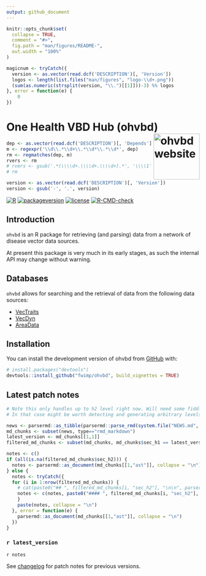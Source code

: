 ```yaml
---
output: github_document
---
```


```r
knitr::opts_chunk$set(
  collapse = TRUE,
  comment = "#>",
  fig.path = "man/figures/README-",
  out.width = "100%"
)
```
<!-- force push by editing this number: 52 -->

<!-- README.md is generated from README.Rmd. Please edit that file -->

<!-- Build with devtools::build_readme() -->

```r
magicnum <- tryCatch({
  version <- as.vector(read.dcf('DESCRIPTION')[, 'Version'])
  logos <- length(list.files("man/figures", "logo-\\d+.png"))
  (sum(as.numeric(strsplit(version, "\\.")[[1]]))-3) %% logos
}, error = function(e) {
    0
})
```


# One Health VBD Hub (ohvbd) <a href="https://fwimp.github.io/ohvbd/"><img src="man/figures/logo-`r magicnum`.png" align="right" width="120" alt="ohvbd website" /></a>

<!-- # One Health VBD Hub - R Package -->

<!-- badges: start -->
```r
dep <- as.vector(read.dcf('DESCRIPTION')[, 'Depends'])
m <- regexpr('\\d\\.*\\d+\\.*\\d*\\.*\\d*', dep)
rm <- regmatches(dep, m)
rvers <- rm
# rvers <- gsub('.*(\\\\d+.\\\\d+.\\\\d+).*', '\\\\1', rm)
# rm
```

```r
version <- as.vector(read.dcf('DESCRIPTION')[, 'Version'])
version <- gsub('-', '.', version)
```

[![R](https://img.shields.io/badge/R%3E%3D-`r rvers`-6666ff.svg?style=for-the-badge)](https://cran.r-project.org/)
[![packageversion](https://img.shields.io/badge/Package%20version-`r version`-orange.svg?style=for-the-badge)](commits/master)
[![license](https://img.shields.io/badge/license-GPL--3-blue.svg?style=for-the-badge)](https://www.gnu.org/licenses/gpl-3.0.en.html)
[![R-CMD-check](https://github.com/fwimp/ohvbd/actions/workflows/R-CMD-check.yaml/badge.svg)](https://github.com/fwimp/ohvbd/actions/workflows/R-CMD-check.yaml)
<!-- badges: end -->

## Introduction

`ohvbd` is an R package for retrieving (and parsing) data from a network of disease vector data sources.

At present this package is very much in its early stages, as such the internal API may change without warning.

## Databases

`ohvbd` allows for searching and the retrieval of data from the following data sources:

- [VecTraits](https://vectorbyte.crc.nd.edu/vectraits-explorer)
- [VecDyn](https://vectorbyte.crc.nd.edu/vecdyn-datasets)
- [AreaData](https://pearselab.github.io/areadata/)

## Installation

You can install the development version of ohvbd from [GitHub](https://github.com/fwimp/ohvbd) with:

``` r
# install.packages("devtools")
devtools::install_github("fwimp/ohvbd", build_vignettes = TRUE)
```

## Latest patch notes

```r
# Note this only handles up to h2 level right now. Will need some fiddling if more is needed further down the line!
# In that case might be worth detecting and generating arbitrary levels of nesting with some clever recursive programming.

news <- parsermd::as_tibble(parsermd::parse_rmd(system.file("NEWS.md", package = "ohvbd")))
md_chunks <- subset(news, type=="rmd_markdown")
latest_version <- md_chunks[[1,1]]
filtered_md_chunks <- subset(md_chunks, md_chunks$sec_h1 == latest_version)

notes <- c()
if (all(is.na(filtered_md_chunks$sec_h2))) {
  notes <- parsermd::as_document(md_chunks[[1,"ast"]], collapse = "\n")
} else {
  notes <- tryCatch({
  for (i in 1:nrow(filtered_md_chunks)) {
    # cat(paste0("## ", filtered_md_chunks[i, "sec_h2"], "\n\n", parsermd::as_document(md_chunks[[i,"ast"]], collapse = "\n")))
    notes <- c(notes, paste0("#### ", filtered_md_chunks[i, "sec_h2"], "\n\n", parsermd::as_document(md_chunks[[i,"ast"]], collapse = "\n")))
    }
    paste(notes, collapse = "\n")
  }, error = function(e) {
    parsermd::as_document(md_chunks[[1,"ast"]], collapse = "\n")
  })
}

```
<!-- These are auto-pulled from NEWS.md  -->
### `r latest_version`

`r notes`

See [changelog](https://fwimp.github.io/ohvbd/news/index.html) for patch notes for previous versions.
